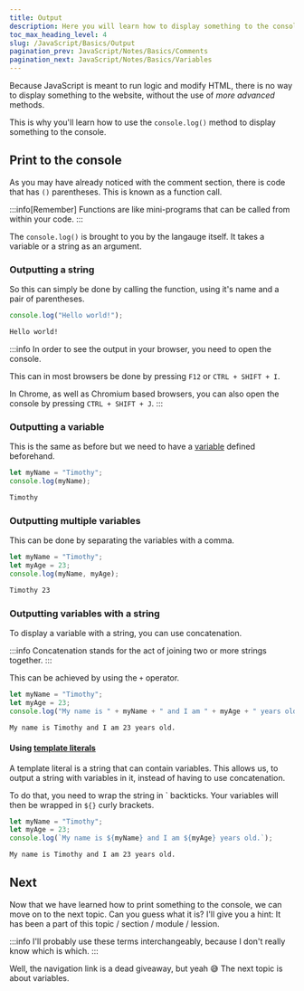 ```yaml
---
title: Output
description: Here you will learn how to display something to the console.
toc_max_heading_level: 4
slug: /JavaScript/Basics/Output
pagination_prev: JavaScript/Notes/Basics/Comments
pagination_next: JavaScript/Notes/Basics/Variables
---
```


Because JavaScript is meant to run logic and modify HTML, there is no way to display something to the website, without the use of _more advanced_ methods.

This is why you'll learn how to use the `console.log()` method to display something to the console.

## Print to the console

As you may have already noticed with the comment section, there is code that has `()` parentheses.
This is known as a function call.

:::info[Remember]
Functions are like mini-programs that can be called from within your code.
:::

The `console.log()` is brought to you by the langauge itself.
It takes a variable or a string as an argument.

### Outputting a string

So this can simply be done by calling the function, using it's name and a pair of parentheses.

```js title="Output.js"
console.log("Hello world!");
```

```md title="Result"
Hello world!
```

:::info
In order to see the output in your browser, you need to open the console.

This can in most browsers be done by pressing `F12` or `CTRL + SHIFT + I`.

In Chrome, as well as Chromium based browsers, you can also open the console by pressing `CTRL + SHIFT + J`.
:::

### Outputting a variable

This is the same as before but we need to have a [variable](/JavaScript-Note-Collection/docs/JavaScript/Basics/Variables) defined beforehand.

```js title="Output.js"
let myName = "Timothy";
console.log(myName);
```

```md title="Result"
Timothy
```

### Outputting multiple variables

This can be done by separating the variables with a comma.

```js title="Output.js"
let myName = "Timothy";
let myAge = 23;
console.log(myName, myAge);
```

```md title="Result"
Timothy 23
```

### Outputting variables with a string

To display a variable with a string, you can use concatenation.

:::info
Concatenation stands for the act of joining two or more strings together.
:::

This can be achieved by using the `+` operator.

```js title="Output.js"
let myName = "Timothy";
let myAge = 23;
console.log("My name is " + myName + " and I am " + myAge + " years old.");
```

```md title="Result"
My name is Timothy and I am 23 years old.
```

#### Using [template literals](/docs/JavaScript/Basics/Strings#template-literals)

A template literal is a string that can contain variables.
This allows us, to output a string with variables in it, instead of having to use concatenation.

To do that, you need to wrap the string in <span className="text-orange-700 dark:text-orange-400 font-black">`</span> backticks.
Your variables will then be wrapped in ``${}`` curly brackets.

```js title="Output.js"
let myName = "Timothy";
let myAge = 23;
console.log(`My name is ${myName} and I am ${myAge} years old.`);
```

```md title="Result"
My name is Timothy and I am 23 years old.
```

## Next

Now that we have learned how to print something to the console, we can move on to the next topic.
Can you guess what it is? I'll give you a hint: It has been a part of this topic / section / module / lession.

:::info
I'll probably use these terms interchangeably, because I don't really know which is which.
:::

Well, the navigation link is a dead giveaway, but yeah 😅 The next topic is about variables.